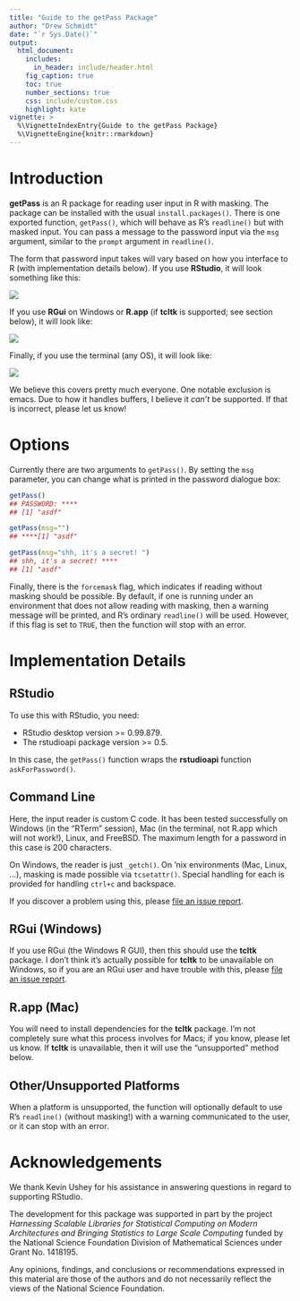 ```yaml
---
title: "Guide to the getPass Package"
author: "Drew Schmidt"
date: "`r Sys.Date()`"
output:
  html_document:
    includes:
      in_header: include/header.html
    fig_caption: true
    toc: true
    number_sections: true
    css: include/custom.css
    highlight: kate
vignette: >
  %\VignetteIndexEntry{Guide to the getPass Package}
  %\VignetteEngine{knitr::rmarkdown}
---
```




# Introduction

**getPass** is an R package for reading user input in R with masking.  The package can be installed with the usual `install.packages()`.  There is one exported function, `getPass()`, which will behave as R's `readline()` but with masked input.  You can pass a message to the password input via the `msg` argument, similar to the `prompt` argument in `readline()`.

The form that password input takes will vary based on how you interface to R (with implementation details below).  If you use **RStudio**, it will look something like this:

![](./pics/rstudio.png)

If you use **RGui** on Windows or **R.app** (if **tcltk** is supported; see section below), it will look like:

![](./pics/tcltk.png)

Finally, if you use the terminal (any OS), it will look like:

![](./pics/cli.png)

We believe this covers pretty much everyone.  One notable exclusion is emacs.  Due to how it handles buffers, I believe it *can't* be supported.  If that is incorrect, please let us know!



# Options

Currently there are two arguments to `getPass()`.  By setting the `msg` parameter, you can change what is printed in the password dialogue box:

```r
getPass()
## PASSWORD: ****
## [1] "asdf"

getPass(msg="")
## ****[1] "asdf"

getPass(msg="shh, it's a secret! ")
## shh, it's a secret! ****
## [1] "asdf"
```

Finally, there is the `forcemask` flag, which indicates if reading without masking should be possible.  By default, if one is running under an environment that does not allow reading with masking, then a warning message will be printed, and R's ordinary `readline()` will be used.  However, if this flag is set to `TRUE`, then the function will stop with an error.



# Implementation Details

## RStudio
To use this with RStudio, you need:

* RStudio desktop version >= 0.99.879.
* The rstudioapi package version >= 0.5.

In this case, the `getPass()` function wraps the **rstudioapi** function `askForPassword()`.

## Command Line
Here, the input reader is custom C code.  It has been tested successfully on Windows (in the "RTerm" session), Mac (in the terminal, not R.app which will not work!), Linux, and FreeBSD.  The maximum length for a password in this case is 200 characters.

On Windows, the reader is just `_getch()`.  On 'nix environments (Mac, Linux, ...), masking is made possible via `tcsetattr()`.  Special handling for each is provided for handling `ctrl+c` and backspace.

If you discover a problem using this, please [file an issue report](https://github.com/wrathematics/getPass/issues).

## RGui (Windows)
If you use RGui (the Windows R GUI), then this should use the **tcltk** package.  I don't think it's actually possible for **tcltk** to be unavailable on Windows, so if you are an RGui user and have trouble with this, please [file an issue report](https://github.com/wrathematics/getPass/issues).

## R.app (Mac)
You will need to install dependencies for the **tcltk** package.  I'm not completely sure what this process involves for Macs; if you know, please let us know.  If **tcltk** is unavailable, then it will use the "unsupported" method below.

## Other/Unsupported Platforms
When a platform is unsupported, the function will optionally default to use R's `readline()` (without masking!) with a warning communicated to the user, or it can stop with an error.





# Acknowledgements

We thank Kevin Ushey for his assistance in answering questions in regard to supporting RStudio.

The development for this package was supported in part by the project *Harnessing Scalable Libraries for Statistical Computing on Modern Architectures and Bringing Statistics to Large Scale Computing* funded by the National Science Foundation Division of Mathematical Sciences under Grant No. 1418195.

Any opinions, findings, and conclusions or recommendations expressed in this material are those of the authors and do not necessarily reflect the views of the National Science Foundation.





<script language="JavaScript" src="include/headers.js"></script>
